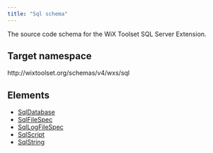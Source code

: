 ```yaml
---
title: "Sql schema"
---
```


The source code schema for the WiX Toolset SQL Server Extension.

## Target namespace

http&#58;//wixtoolset.org/schemas/v4/wxs/sql

## Elements

- [SqlDatabase](../sqldatabase)
- [SqlFileSpec](../sqlfilespec)
- [SqlLogFileSpec](../sqllogfilespec)
- [SqlScript](../sqlscript)
- [SqlString](../sqlstring)
